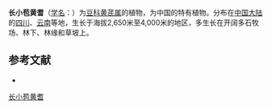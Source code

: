 {{Speciesbox
| name = 长小苞黄耆
| status = 
| status_system = 
| image =
| genus = Astragalus
| species = balfourianus
| authority = Simps.
}}

'''长小苞黄耆'''（[[学名|学名]]：{{lang|la|''Astragalus balfourianus''}}）为[[豆科|豆科]][[黄芪属|黄芪属]]的植物，为中国的特有植物。分布在[[中国大陆|中国大陆]]的[[四川|四川]]、[[云南|云南]]等地，生长于海拔2,650米至4,000米的地区，多生长在开阔多石牧场、林下、林缘和草坡上。

== 参考文献 ==
<div class="references-small">
* {{cite web| url =http://www.bioinfo.cn/db05/KmzwSpecies.php?action=view&id=15645| title =长小苞黄耆| work =《中国高等植物数据库全库》| publisher =中国科学院微生物研究所| author =昆明植物研究所| accessdate =2009-02-24| deadurl =yes| archiveurl =https://web.archive.org/web/20160305020138/http://www.bioinfo.cn/db05/KmzwSpecies.php?action=view&id=15645| archivedate =2016-03-05}}
</div>
{{Taxonbar|from=Q15228048}}

[[Category:黄芪属|长小苞黄耆]]


{{植物小作品}}